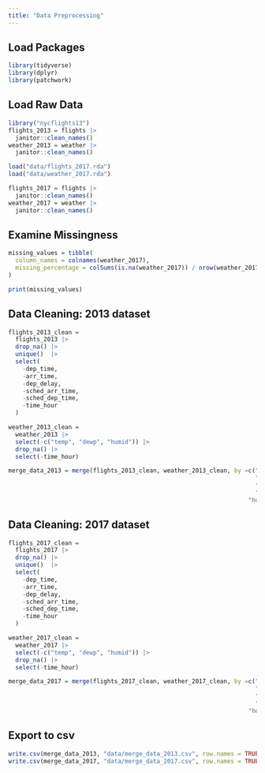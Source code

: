 ```yaml
---
title: "Data Preprocessing"
---
```



## Load Packages 
```r
library(tidyverse)
library(dplyr)
library(patchwork)
```


## Load Raw Data
```r
library("nycflights13")
flights_2013 = flights |> 
  janitor::clean_names()
weather_2013 = weather |> 
  janitor::clean_names()

load("data/flights_2017.rda")
load("data/weather_2017.rda")

flights_2017 = flights |> 
  janitor::clean_names()
weather_2017 = weather |> 
  janitor::clean_names()

```


## Examine Missingness
```r

missing_values = tibble(
  column_names = colnames(weather_2017),
  missing_percentage = colSums(is.na(weather_2017)) / nrow(weather_2017)
)

print(missing_values)


```

## Data Cleaning: 2013 dataset
```r
flights_2013_clean = 
  flights_2013 |> 
  drop_na() |> 
  unique()  |> 
  select(
    -dep_time,
    -arr_time,
    -dep_delay,
    -sched_arr_time,
    -sched_dep_time,
    -time_hour
  )

weather_2013_clean = 
  weather_2013 |> 
  select(-c("temp", "dewp", "humid")) |> 
  drop_na() |> 
  select(-time_hour)

merge_data_2013 = merge(flights_2013_clean, weather_2013_clean, by =c("origin", 
                                                                      "year", 
                                                                      "month",
                                                                      "day",
                                                                    "hour"))

```


## Data Cleaning: 2017 dataset
```r
flights_2017_clean = 
  flights_2017 |> 
  drop_na() |> 
  unique()  |> 
  select(
    -dep_time,
    -arr_time,
    -dep_delay,
    -sched_arr_time,
    -sched_dep_time,
    -time_hour
  )

weather_2017_clean = 
  weather_2017 |> 
  select(-c("temp", "dewp", "humid")) |> 
  drop_na() |> 
  select(-time_hour)

merge_data_2017 = merge(flights_2017_clean, weather_2017_clean, by =c("origin", 
                                                                      "year", 
                                                                      "month",
                                                                      "day",
                                                                    "hour"))
```


## Export to csv
```r
write.csv(merge_data_2013, "data/merge_data_2013.csv", row.names = TRUE)
write.csv(merge_data_2017, "data/merge_data_2017.csv", row.names = TRUE)
```







